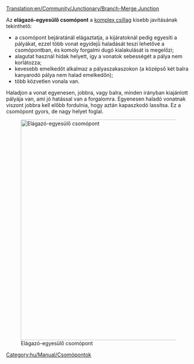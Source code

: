 [[Translation:en/Community/Junctionary/Branch-Merge Junction]]

{{hu/Community/Junctionary/Csomópontmenü}}

Az '''elágazó-egyesülő csomópont''' a [[hu/Community/Junctionary/Csomópont/Komplex csillag|komplex csillag]] kisebb javításának tekinthető: 
* a csomópont bejáratánál elágaztatja, a kijáratoknál pedig egyesíti a pályákat, ezzel több vonat egyidejű haladását teszi lehetővé a csomópontban, és komoly forgalmi dugó kialakulását is megelőzi;
* alagutat használ hidak helyett, így a vonatok sebességét a pálya nem korlátozza;
* kevesebb emelkedőt alkalmaz a pályaszakaszokon (a középső két balra kanyarodó pálya nem halad emelkedőn);
* több közvetlen vonala van.
Haladjon a vonat egyenesen, jobbra, vagy balra, minden irányban kiajánlott pályája van, ami jó hatással van a forgalomra. Egyenesen haladó vonatnak viszont jobbra kell előbb fordulnia, hogy aztán kapaszkodó lassítsa.
Ez a csomópont gyors, de nagy helyet foglal.

[[File:en/Community/Junctionary/Branch-Merge Junction.png|none|thumb|600px|Elágazó-egyesülő csomópont]]

{{hu/Community/Junctionary/Csomópontok tulajdonságai|Drága|4|1|0|1|1|1|0|1|0|0|0||Vonat lerobbanása csak a saját pályájára van hatással.|
*Sok vonat egyidejű kezelésére képes.
*Nagyon éles kanyarok, hatással lehetnek a sebességre.
*Terület: 19 x 19
}}

[[Category:hu/Manual/Csomópontok]]